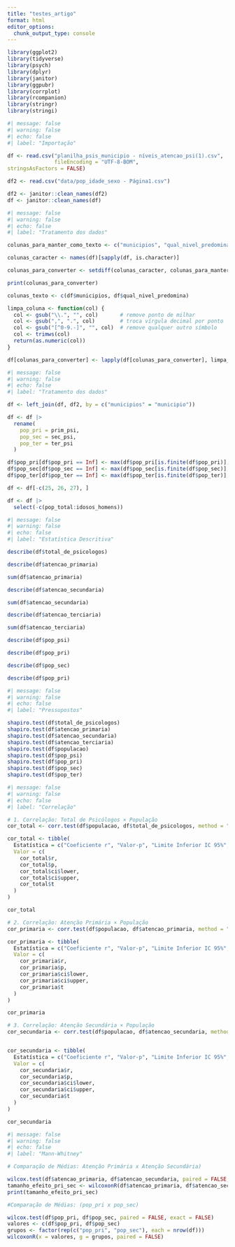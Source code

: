 ```yaml
---
title: "testes_artigo"
format: html
editor_options: 
  chunk_output_type: console
---
```


```r
library(ggplot2)
library(tidyverse)
library(psych)
library(dplyr)
library(janitor)
library(ggpubr)
library(corrplot)
library(rcompanion)
library(stringr)
library(stringi)
```

```r
#| message: false
#| warning: false
#| echo: false
#| label: "Importação"

df <- read.csv("planilha_psis_municipio - níveis_atencao_psi(1).csv",
               fileEncoding = "UTF-8-BOM", 
stringsAsFactors = FALSE)

df2 <- read.csv("data/pop_idade_sexo - Página1.csv")

df2 <- janitor::clean_names(df2)
df <- janitor::clean_names(df)
```

```r
#| message: false
#| warning: false
#| echo: false
#| label: "Tratamento dos dados"

colunas_para_manter_como_texto <- c("municipios", "qual_nivel_predomina")

colunas_caracter <- names(df)[sapply(df, is.character)]

colunas_para_converter <- setdiff(colunas_caracter, colunas_para_manter_como_texto)

print(colunas_para_converter)

colunas_texto <- c(df$municipios, df$qual_nivel_predomina)

limpa_coluna <- function(col) {
  col <- gsub("\\.", "", col)       # remove ponto de milhar
  col <- gsub(",", ".", col)        # troca vírgula decimal por ponto
  col <- gsub("[^0-9.-]", "", col)  # remove qualquer outro símbolo
  col <- trimws(col)
  return(as.numeric(col))
}

df[colunas_para_converter] <- lapply(df[colunas_para_converter], limpa_coluna)

```

```r
#| message: false
#| warning: false
#| echo: false
#| label: "Tratamento dos dados"

df <- left_join(df, df2, by = c("municipios" = "municipio"))

df <- df |> 
  rename(
    pop_pri = prim_psi,
    pop_sec = sec_psi,
    pop_ter = ter_psi
  )

df$pop_pri[df$pop_pri == Inf] <- max(df$pop_pri[is.finite(df$pop_pri)], na.rm = TRUE)
df$pop_sec[df$pop_sec == Inf] <- max(df$pop_sec[is.finite(df$pop_sec)], na.rm = TRUE)
df$pop_ter[df$pop_ter == Inf] <- max(df$pop_ter[is.finite(df$pop_ter)], na.rm = TRUE)

df <- df[-c(25, 26, 27), ]

df <- df |>
  select(-c(pop_total:idosos_homens))
```

```r
#| message: false
#| warning: false
#| echo: false
#| label: "Estatística Descritiva"

describe(df$total_de_psicologos)

describe(df$atencao_primaria)

sum(df$atencao_primaria)

describe(df$atencao_secundaria)

sum(df$atencao_secundaria)

describe(df$atencao_terciaria)

sum(df$atencao_terciaria)

describe(df$pop_psi)

describe(df$pop_pri)

describe(df$pop_sec)

describe(df$pop_pri)
```

```r
#| message: false
#| warning: false
#| echo: false
#| label: "Pressupostos"

shapiro.test(df$total_de_psicologos)
shapiro.test(df$atencao_primaria)
shapiro.test(df$atencao_secundaria)
shapiro.test(df$atencao_terciaria)
shapiro.test(df$populacao)
shapiro.test(df$pop_psi)
shapiro.test(df$pop_pri)
shapiro.test(df$pop_sec)
shapiro.test(df$pop_ter)
```

```r
#| message: false
#| warning: false
#| echo: false
#| label: "Correlação"

# 1. Correlação: Total de Psicólogos × População
cor_total <- corr.test(df$populacao, df$total_de_psicologos, method = "spearman")

cor_total <- tibble(
  Estatística = c("Coeficiente r", "Valor-p", "Limite Inferior IC 95%", "Limite Superior IC 95%", "t-valor"),
  Valor = c(
    cor_total$r,
    cor_total$p,
    cor_total$ci$lower,
    cor_total$ci$upper,
    cor_total$t
  )
)

cor_total

# 2. Correlação: Atenção Primária × População
cor_primaria <- corr.test(df$populacao, df$atencao_primaria, method = "spearman")

cor_primaria <- tibble(
  Estatística = c("Coeficiente r", "Valor-p", "Limite Inferior IC 95%", "Limite Superior IC 95%", "t-valor"),
  Valor = c(
    cor_primaria$r,
    cor_primaria$p,
    cor_primaria$ci$lower,
    cor_primaria$ci$upper,
    cor_primaria$t
  )
)

cor_primaria

# 3. Correlação: Atenção Secundária × População
cor_secundaria <- corr.test(df$populacao, df$atencao_secundaria, method = "spearman")


cor_secundaria <- tibble(
  Estatística = c("Coeficiente r", "Valor-p", "Limite Inferior IC 95%", "Limite Superior IC 95%", "t-valor"),
  Valor = c(
    cor_secundaria$r,
    cor_secundaria$p,
    cor_secundaria$ci$lower,
    cor_secundaria$ci$upper,
    cor_secundaria$t
  )
)

cor_secundaria

```

```r
#| message: false
#| warning: false
#| echo: false
#| label: "Mann-Whitney"

# Comparação de Médias: Atenção Primária x Atenção Secundária)

wilcox.test(df$atencao_primaria, df$atencao_secundaria, paired = FALSE, exact = FALSE)
tamanho_efeito_pri_sec <- wilcoxonR(df$atencao_primaria, df$atencao_secundaria, paired = FALSE)
print(tamanho_efeito_pri_sec)

#Comparação de Médias: (pop_pri x pop_sec)

wilcox.test(df$pop_pri, df$pop_sec, paired = FALSE, exact = FALSE)
valores <- c(df$pop_pri, df$pop_sec)
grupos <- factor(rep(c("pop_pri", "pop_sec"), each = nrow(df)))
wilcoxonR(x = valores, g = grupos, paired = FALSE)



```
